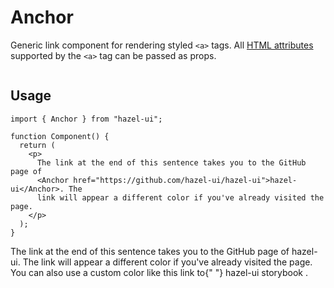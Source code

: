
<Meta title="Atoms/Anchor" component={Anchor} />

# Anchor

Generic link component for rendering styled `<a>` tags. All [HTML
attributes][1] supported by the `<a>` tag can be passed as props.

![]()

## Usage

```tsx
import { Anchor } from "hazel-ui";

function Component() {
  return (
    <p>
      The link at the end of this sentence takes you to the GitHub page of
      <Anchor href="https://github.com/hazel-ui/hazel-ui">hazel-ui</Anchor>. The
      link will appear a different color if you've already visited the page.
    </p>
  );
}
```

<Canvas>
  <Typography variant="p">
    The link at the end of this sentence takes you to the GitHub page of
    <Anchor href="https://github.com/hazel-ui/hazel-ui"> hazel-ui</Anchor>. The link
    will appear a different color if you've already visited the page.
  </Typography>
  <Typography variant="p">
    You can also use a custom color like this link to{" "}
    <Anchor color={Color.crimson} href="https://hazel-ui.github.io/hazel-ui/">
      hazel-ui storybook
    </Anchor>
    .
  </Typography>
</Canvas>

[1]: https://www.w3schools.com/tags/tag_a.asp
